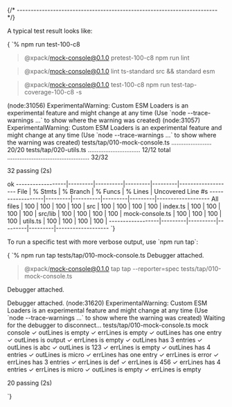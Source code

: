 


{/* ------------------------------------------------------------------------ */}

A typical test result looks like:

<CodeBlock language="console"> {
`% npm run test-100-c8

> @xpack/mock-console@0.1.0 pretest-100-c8
> npm run lint


> @xpack/mock-console@0.1.0 lint
> ts-standard src && standard esm


> @xpack/mock-console@0.1.0 test-100-c8
> npm run test-tap-coverage-100-c8 -s

(node:31056) ExperimentalWarning: Custom ESM Loaders is an experimental feature and might change at any time
(Use  \`node --trace-warnings ...\` to show where the warning was created)
(node:31057) ExperimentalWarning: Custom ESM Loaders is an experimental feature and might change at any time
(Use  \`node --trace-warnings ...\` to show where the warning was created)
tests/tap/010-mock-console.ts ....................... 20/20
tests/tap/020-utils.ts .............................. 12/12
total ............................................... 32/32

  32 passing (2s)

  ok
------------------|---------|----------|---------|---------|-------------------
File              | % Stmts | % Branch | % Funcs | % Lines | Uncovered Line #s
------------------|---------|----------|---------|---------|-------------------
All files         |     100 |      100 |     100 |     100 |
src               |     100 |      100 |     100 |     100 |
index.ts          |     100 |      100 |     100 |     100 |
src/lib           |     100 |      100 |     100 |     100 |
mock-console.ts   |     100 |      100 |     100 |     100 |
utils.ts          |     100 |      100 |     100 |     100 |
------------------|---------|----------|---------|---------|-------------------
`} </CodeBlock>

To run a specific test with more verbose output, use  \`npm run tap`:

<CodeBlock language="console"> {
`% npm run tap tests/tap/010-mock-console.ts
Debugger attached.

> @xpack/mock-console@0.1.0 tap
> tap --reporter=spec tests/tap/010-mock-console.ts

Debugger attached.

Debugger attached.
(node:31620) ExperimentalWarning: Custom ESM Loaders is an experimental feature and might change at any time
(Use \`node --trace-warnings ...\` to show where the warning was created)
Waiting for the debugger to disconnect...
tests/tap/010-mock-console.ts
  mock console
    ✓ outLines is empty
    ✓ errLines is empty
    ✓ outLines has one entry
    ✓ outLines is output
    ✓ errLines is empty
    ✓ outLines has 3 entries
    ✓ outLines is abc
    ✓ outLines is 123
    ✓ errLines is empty
    ✓ outLines has 4 entries
    ✓ outLines is micro
    ✓ errLines has one entry
    ✓ errLines is error
    ✓ errLines has 3 entries
    ✓ errLines is def
    ✓ errLines is 456
    ✓ errLines has 4 entries
    ✓ errLines is micro
    ✓ outLines is empty
    ✓ errLines is empty


  20 passing (2s)

`} </CodeBlock>

